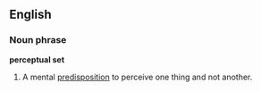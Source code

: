 ==English==
===Noun phrase===
'''perceptual set'''

#A mental [[predisposition]] to perceive one thing and not another.